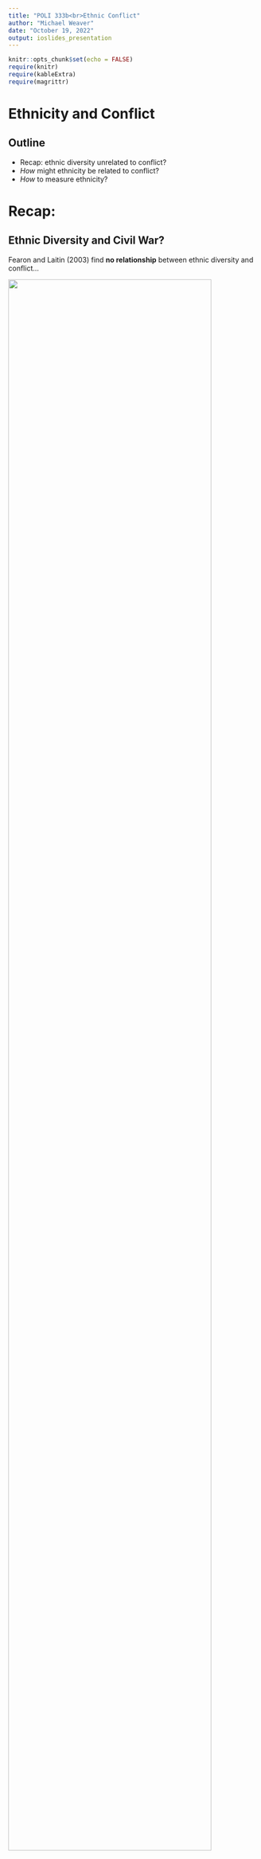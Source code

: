 ```yaml
---
title: "POLI 333b<br>Ethnic Conflict"
author: "Michael Weaver"
date: "October 19, 2022"
output: ioslides_presentation
---
```


```r
knitr::opts_chunk$set(echo = FALSE)
require(knitr)
require(kableExtra)
require(magrittr)
```


# Ethnicity and Conflict

## Outline

- Recap: ethnic diversity unrelated to conflict?
- *How* might ethnicity be related to conflict?
- *How* to measure ethnicity?

# Recap:


## Ethnic Diversity and Civil War?

Fearon and Laitin (2003) find **no relationship** between ethnic diversity and conflict... 

<img src ='./sambanis_1.png' width=90%>

## Fearon and Laitin (2003)

### Correlates of Civil War:

$1.$ Ethnic diversity: **no relationship**
    - measured as ELF
    
$2.$ Linguistic/religious discrimination: **no relationship**

$3.$ GDP per capita: **negative relationship**

$4.$ Population size: **positive relationship**

$5.$ Newly Independent: **positive relationship**

$6.$ Mountainous terrain: **positive relationship**

## Fearon and Laitin (2003)

**Implications: Theory**

- Suggests that *motive* matters less than *opportunity* in civil wars
- Ethnic diversity *as such* does not induce civil war

But...

- Theory suggests ethnic diversity produces conflict under **specific conditions**?
    - ethnic status differences, ethnicity more salient, more resources at stake, ethnic extremists
- Does Fearon and Laitin's measurement address these points?

## Measuring Diversity

### "Ethno-linguistic fractionalization": "ELF"

### $$ELF = 1 - \sum_{i=1}^{n} s_i^2$$ 

Where $s_i$ is fraction of population for group $i \in \lbrace 1 \ldots n \rbrace$

Interpret as: probability that any two random individuals belong to different ethnic groups

## Measuring Diversity: ELF

ELF treats these two situations as **identical**

- Country A: Group 1 50%, Group 2 50%
    - $ELF = 0.5$
- Country B: Group 1 66.6%, Group 2 16.6%, Group 3 16.6%
    - $ELF = 0.5$

## Measuring Diversity: ELF

- Ignores **where** ethnic groups are in space
    - mixed? living in different regions?
- Ignores the **content** of the ethnic boundary
    - are there power disparities? institutional separation?
- Permits only **one dimension** of ethnicity
    - is this dimension  **activated** or even **operative**?
- Assumes stability over time

# How is Ethnicity Linked to Civil War?

## Ethnicity and Civil War

50–75% of civil wars in the post 1945 period involve ethnicity

- ethnic civil wars are longer; more deadly (Doyle and Sambanis 2006)

If ethnic diversity *as such* does not lead to civil war, why do civil wars involving ethnicity start?

## Cederman et al (2010)

Address why ethnic civil wars occur. Measurement differs in key ways from Fearon and Laitin:

Measuring **Conflict**:

- Examine **only** conflicts coded as "ethnonationalist"
- based on ethnic aims of armed groups, structure of alliances, recruitment patterns of armed groups

## Cederman et al (2010)

Measuring **Ethnicity**:

- move away from "diversity" as such
- Ethnic Power Relations database
    - data on $>800$ "politically relevant ethnic groups": **activated** identities
    - indicates level of group access to power at national level: **power/status disparity**
    - geographic location of ethnic population within state
    - politically relevant groups and power/status change over time


## Cederman et al (2010)

**Research Question**:

comparing **ethnic groups** (not countries), similar in terms of group size and country size, GDP per capita, and past conflict...

$1.$ Are ethnic groups that are **excluded** from political power more likely to be involved in civil war?

$2.$ Are ethnic groups that experience a **fall from political power** more likely to be involved in civil war?

## Cederman et al (2010)

<img src ='./cederman_1.png' width=80%>

## Cederman et al (2010)

<img src ='./cederman_2.png' width=80%>

## Cederman et al (2010)

<img src ='./cederman_3.png' width=50%>

## Cederman et al (2010)

**Research Question**:

$1.$ Are ethnic groups that are **excluded** from political power more likely to be involved in civil war?: **YES**

$2.$ Are ethnic groups that experience a **fall from political power** more likely to be involved in civil war?: **YES**

In line with Horowitz/Sambanis and Shayo: shifts in ethnic group power and status lead to ethnic civil war.

## Cederman et al (2011)

In another paper, Cederman, Weidmann, and Gleditsch ask

**Research Question**: Do economic inequalities between groups drive ethnic civil war?

$1.$ Are groups that experience greater economic inequality more likely to be involved in civil war?

$2.$ Are groups that experience both political exclusion and economic inequality more likely to be involved in civil war?

$3.$ Are groups that are particularly wealthy or particularly poor relative to other groups more likely to be involved in civil war?

## Cederman et al (2011)

<img src='./cederman_4.png' width = 70%>

$\mathrm{Inequality} = [log(g/G)]^2$

where $g$ is is the GDP per capita of the group; $G$ is the average GDP per capita of all groups.

## Cederman et al (2011)

<img src='./cederman_5.png' width = 80%>


## Cederman et al (2011)

**Research Question**:

$1.$ Are groups that experience greater economic inequality more likely to be involved in civil war?: **YES**

$2.$ Are groups that experience both political exclusion and economic inequality more likely to be involved in civil war? **YES**

$3.$ Are groups that are particularly wealthy or particularly poor relative to other groups more likely to be involved in civil war? **YES**

## Cederman et al (2013)

Cederman, Gleditsch, and Hug investigate:

**Research Question**:

$1.$ Do recent elections induce ethnic civil war?

>- On average, more likely to be more ethnic civil war after elections, but not significant

$2.$ Do recent competitive/non-competitive elections induce ethnic civil war?

>- On average, ethnic war more likely to follow competitive elections. Only a significant difference for wars over territory (secession/autonomy)

## Conclusions:

1. ELF has limitations in matching our theories of ethnic conflict
2. Ethnic diversity as such does not produce conflict
3. Political mobilization of ethnic groups can produce conflict when...
    - there are power / status differences between groups
    - elections are more recent (maybe)
    
 Evidence of psychological (maybe instrumental?) logic leading to ethnic civil war.